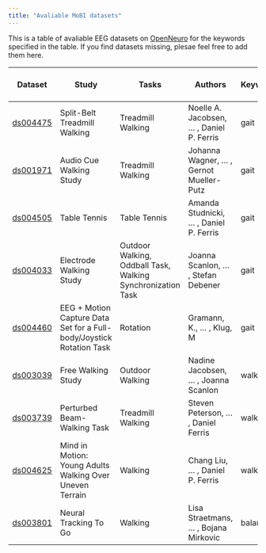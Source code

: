 ```yaml
---
title: "Avaliable MoBI datasets"
---
```


This is a table of avaliable EEG datasets on [OpenNeuro](https://openneuro.org/search/modality/eeg?query=%7B%22modality_selected%22%3A%22EEG%22%7D) for the keywords specified in the table. If you find datasets missing, plesae feel free to add them here.

| Dataset                                                       | Study                                                   | Tasks                                                        | Authors                                    | Keywords | Mobility Tasks | Sampling Frequency | Participants | EEG Channels | EMG Channels | IMU Tracked Points | IMU Sensor Placement            | MoCap Channels | MoCap Sensor Placement  | Misc Channel Count | Gait Events Shared|
|---------------------------------------------------------------|---------------------------------------------------------|--------------------------------------------------------------|--------------------------------------------|----------|----------------|--------------------|--------------|--------------|--------------|---------------------|--------------------------------|---------------|--------------------------|--------------------|-------------------|
| [ds004475](https://doi.org/10.18112/openneuro.ds004475.v1.0.3) | Split-Belt Treadmill Walking                            | Treadmill Walking                                           | Noelle A. Jacobsen, ... , Daniel P. Ferris | gait     | Yes            | 512                | 30           | 127          | 8            |                     |                                |               |                          | 127                | Yes               |
| [ds001971](https://doi.org/10.18112/openneuro.ds001971.v1.1.1) | Audio Cue Walking Study                                 | Treadmill Walking                                           | Johanna Wagner, ... , Gernot Mueller-Putz  | gait     | Yes            | 512                | 20           | 108          | 4            |                     |                                |               |                          |                    | Yes               |
| [ds004505](https://doi.org/10.18112/openneuro.ds004505.v1.0.4) | Table Tennis                                            | Table Tennis                                                | Amanda Studnicki, ... , Daniel P. Ferris   | gait     | Yes            | 250                | 25           | 120          | 8            | 20                  | Backpack, forehead, lower back |               |                          | 171                | No                |
| [ds004033](https://doi.org/10.18112/openneuro.ds004033.v1.0.0) | Electrode Walking Study                                 | Outdoor Walking, Oddball Task, Walking Synchronization Task | Joanna Scanlon, ... , Stefan Debener       | gait     | Yes            | 500                | 18           | 64           | 0            | 3                   | Right foot                     |               |                          |                    | Yes               |
| [ds004460](https://doi.org/10.18112/openneuro.ds004460.v1.1.0) | EEG + Motion Capture Data Set for a Full-body/Joystick Rotation Task | Rotation                                       | Gramann, K., ... , Klug, M                 | gait     | Yes (Rotation) | 1000               | 20           | 160          | 0            |                     |                                | 19            |Both feet, hips, shoulders|                    | Unclear           |
| [ds003039](https://doi.org/10.18112/openneuro.ds003039.v1.0.2) | Free Walking Study                                      | Outdoor Walking                                             | Nadine Jacobsen, ... , Joanna Scanlon      | walking  | Yes            | 500                | 19           | 64           | 0            | 3                   |                                |               |                          |                    | Yes               |
| [ds003739](https://doi.org/10.18112/openneuro.ds003739.v1.0.3) | Perturbed Beam-Walking Task                             | Treadmill Walking                                           | Steven Peterson, ... , Daniel Ferris       | walking  | Yes            | 256                | 30           | 128          | 10           |                     |                                | 6             | Head, Sacrum             | 8                  | Yes               |
| [ds004625](https://doi.org/10.18112/openneuro.ds004625.v1.0.2) | Mind in Motion: Young Adults Walking Over Uneven Terrain| Walking                                                     | Chang Liu, ... , Daniel P. Ferris          | walking  | Yes            | 500                | 32           | 120          | 8            | 13                  | Lower Back                     |               |                          |                    | Yes               |
| [ds003801](https://doi.org/10.18112/openneuro.ds003801.v1.0.0) | Neural Tracking To Go                                   | Walking                                                     | Lisa Straetmans, ... , Bojana Mirkovic     | balance  | Yes            | 250                | 20           | 24           | 0            |                     |                                |               |                          |                    | No                |
